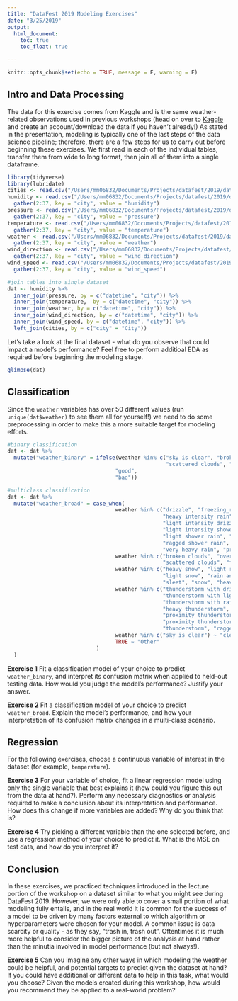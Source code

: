 ```yaml
---
title: "DataFest 2019 Modeling Exercises"
date: "3/25/2019"
output: 
  html_document:
    toc: true
    toc_float: true

---
```


```r
knitr::opts_chunk$set(echo = TRUE, message = F, warning = F)
```

## Intro and Data Processing
The data for this exercise comes from Kaggle and is the same weather-related observations used in previous workshops (head on over to [Kaggle]() and create an account/download the data if you haven't already!) As stated in the presentation, modeling is typically one of the last steps of the data science pipeline; therefore, there are a few steps for us to carry out before beginning these exercises. We first read in each of the individual tables, transfer them from wide to long format, then join all of them into a single dataframe.  

```r
library(tidyverse)
library(lubridate)
cities <- read.csv("/Users/mm06832/Documents/Projects/datafest/2019/data/city_attributes.csv") 
humidity <- read.csv("/Users/mm06832/Documents/Projects/datafest/2019/data/humidity.csv") %>% 
  gather(2:37, key = "city", value = "humidity")
pressure <- read.csv("/Users/mm06832/Documents/Projects/datafest/2019/data/pressure.csv") %>% 
  gather(2:37, key = "city", value = "pressure")
temperature <- read.csv("/Users/mm06832/Documents/Projects/datafest/2019/data/temperature.csv") %>% 
  gather(2:37, key = "city", value = "temperature")
weather <- read.csv("/Users/mm06832/Documents/Projects/datafest/2019/data/weather_description.csv") %>% 
  gather(2:37, key = "city", value = "weather")
wind_direction <- read.csv("/Users/mm06832/Documents/Projects/datafest/2019/data/wind_direction.csv") %>% 
  gather(2:37, key = "city", value = "wind_direction")
wind_speed <- read.csv("/Users/mm06832/Documents/Projects/datafest/2019/data/wind_speed.csv") %>% 
  gather(2:37, key = "city", value = "wind_speed")

#join tables into single dataset 
dat <- humidity %>% 
  inner_join(pressure, by = c("datetime", "city")) %>% 
  inner_join(temperature,  by = c("datetime", "city")) %>% 
  inner_join(weather, by = c("datetime", "city")) %>% 
  inner_join(wind_direction, by = c("datetime", "city")) %>% 
  inner_join(wind_speed, by = c("datetime", "city")) %>%
  left_join(cities, by = c("city" = "City"))
```

Let's take a look at the final dataset - what do you observe that could impact a model's performance? Feel free to perform additioal EDA as required before beginning the modeling stage. 
```r
glimpse(dat)
```

## Classification 

Since the `weather` variables has over 50 different values (run `unique(dat$weather)` to see them all for yourself!) we need to do some preprocessing in order to make this a more suitable target for modeling efforts. 
```r
#binary classification 
dat <- dat %>% 
  mutate("weather_binary" = ifelse(weather %in% c("sky is clear", "broken clouds", "few clouds", 
                                                  "scattered clouds", "overcast clouds"), 
                                  "good", 
                                  "bad"))

#multiclass classification
dat <- dat %>% 
  mutate("weather_broad" = case_when(
                                  weather %in% c("drizzle", "freezing_rain", "heavy intensity drizzle", 
                                                 "heavy intensity rain", "heavy intensity shower rain",
                                                 "light intensity drizzle", "light intensity drizzle rain", 
                                                 "light intensity shower rain", "light rain",
                                                 "light shower rain", "moderate rain", "proximity moderate rain", 
                                                 "ragged shower rain", "shower drizzle",
                                                 "very heavy rain", "proximity shower rain") ~ "rain",
                                  weather %in% c("broken clouds", "overcast clouds", 
                                                 "scattered clouds", "few clouds") ~ "cloudy",
                                  weather %in% c("heavy snow", "light rain and snow", "light shower sleet", 
                                                 "light snow", "rain and snow", "shower snow",
                                                 "sleet", "snow", "heavy shower snow") ~ "snow",
                                  weather %in% c("thunderstorm with drizzle", "thunderstorm with heavy drizzle", 
                                                 "thunderstorm with light drizzle",
                                                 "thunderstorm with rain", "thunderstorm with light rain", 
                                                 "heavy thunderstorm", "proximity thunderstorm",
                                                 "proximity thunderstorm with drizzle", "proximity thunderstorm with rain", 
                                                 "proximity thunderstorm",
                                                 "thunderstorm", "ragged thunderstorm") ~ "thunder",
                                  weather %in% c("sky is clear") ~ "clear",
                                  TRUE ~ "Other"
                            )
  )
```

**Exercise 1** Fit a classification model of your choice to predict `weather_binary`, and interpret its confusion matrix when applied to held-out testing data. How would you judge the model's performance? Justify your answer. 

**Exercise 2** Fit a classification model of your choice to predict `weather_broad`. Explain the model's performance, and how your interpretation of its confusion matrix changes in a multi-class scenario.  

## Regression 

For the following exercises, choose a continuous variable of interest in the dataset (for example, `temperature`).

**Exercise 3** For your variable of choice, fit a linear regression model using only the single variable that best explains it (how could you figure this out from the data at hand?). Perform any necessary diagnostics or analysis required to make a conclusion about its interpretation and performance. How does this change if more variables are added? Why do you think that is? 

**Exercise 4** Try picking a different variable than the one selected before, and use a regression method of your choice to predict it. What is the MSE on test data, and how do you interpret it? 

## Conclusion 

In these exercises, we practiced techniques introduced in the lecture portion of the workshop on a dataset similar to what you might see during DataFest 2019. However, we were only able to cover a small portion of what modeling fully entails, and in the real world it is common for the success of a model to be driven by many factors external to which algorithm or hyperparameters were chosen for your model. A common issue is data scarcity or quality - as they say, "trash in, trash out". Oftentimes it is much more helpful to consider the bigger picture of the analysis at hand rather than the minutia involved in model performance (but not always!). 

**Exercise 5** Can you imagine any other ways in which modeling the weather could be helpful, and potential targets to predict given the dataset at hand? If you could have additional or different data to help in this task, what would you choose? Given the models created during this workshop, how would you recommend they be applied to a real-world problem? 
